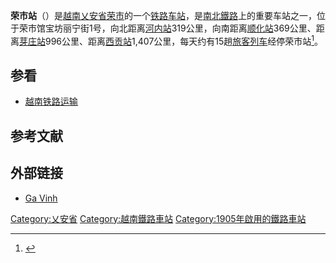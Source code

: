 {{noteTA
|G1=Railway
}}
{{Infobox Station
| name = 榮市站
| native_name = Ga Vinh
| native_name_lang = vi
| image = Vinh Station.jpg
| image_size =  
| image_caption = 榮市站站房（2011年5月9日）
| address = {{VIE}}[[乂安省|乂安省]][[榮市|榮市]]{{tsl|vi|Quán Bàu|馆寶坊}}麗寧街1号
| country = 
| coordinates = {{coord|18|41|18|N|105|39|52|E|type:railwaystation|display=inline,title}}
| web = 
| line = [[南北鐵路|南北鐵路]]
| class = 
| code = VIN
| owned = 
| operator = [[越南鐵路總公司|越南鐵路總公司]]乂靜鐵路開發分公司
| former = 
| connections = 
| distance = [[南北鐵路|南北鐵路]] K319+020
| structure = 地面車站
| platform = 
| depth = 
| levels = 
| tracks = 
| opened = 1905年
| closed = 
| rebuilt = 
| ADA = 
| passengers = 
| pass_year = 
| pass_percent = 
| pass_system = 
| mpassengers = 
| services = 
| map_locator = 
| route_map = 
| map_state = 
}}

'''荣市站'''（{{vie|qn=Ga Vinh}}）是[[越南|越南]][[乂安省|乂安省]][[荣市|荣市]]的一个[[铁路车站|铁路车站]]，是[[南北鐵路_(越南)|南北鐵路]]上的重要车站之一，位于荣市馆宝坊丽宁街1号，向北距离[[河内站|河内站]]319公里，向南距离[[顺化站|顺化站]]369公里、距离[[芽庄站|芽庄站]]996公里、距离[[西贡站|西贡站]]1,407公里，每天约有15趟[[旅客列车|旅客列车]]经停荣市站<ref>{{Cite web |url=http://gavinh.com.vn/detail.asp?SubCatID=26&fold=1&dr=1&Lang=1&show=1&leven=1&bm=1 |title=Giới thiệu chung |accessdate=2014-09-20 |publisher=Ga Vinh |date= }}{{dead link|date=2018年4月 |bot=InternetArchiveBot |fix-attempted=yes }}</ref>。

==参看==
*[[越南铁路运输|越南铁路运输]]

==参考文献==
{{Reflist}}

==外部链接==
*{{vi}}[https://web.archive.org/web/20150516005117/http://gavinh.com.vn/ Ga Vinh]

{{南北鐵路}}

[[Category:乂安省|Category:乂安省]]
[[Category:越南鐵路車站|Category:越南鐵路車站]]
[[Category:1905年啟用的鐵路車站|Category:1905年啟用的鐵路車站]]